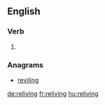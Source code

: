 ==English==

===Verb===
{{head|en}}

# {{present participle of|relive}}

===Anagrams===
* [[reviling#English|reviling]]

[[de:reliving]]
[[fr:reliving]]
[[hu:reliving]]